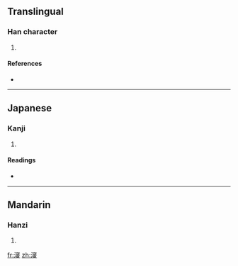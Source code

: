 ==Translingual==

===Han character===
{{Han char|rn=85|rad=水|as=13|sn=16|four=|canj=水十尸水 (EJSE)}}

# {{defn|Han|sort=水13}}

====References====
* {{Han ref|kx=0654.240|dkj=18445|dj=1065.020|hdz=31764.140|uh=6FC5|ud=28613}}

----

==Japanese==

===Kanji===
{{ja-kanji|grade=|rs=水13}}

# {{defn|Japanese}}

====Readings====
* {{ja-readings|on=[[しん]] (shin)|kun=[[うるおう]] (uruou), [[ひたす]] (hitasu)}}

----

==Mandarin==

===Hanzi===
{{cmn-hanzi|pin=[[fèn]] ([[fen4]]), [[jìn]] ([[jin4]]), [[pēn]] ([[pen1]])|wg=fen<sup>4</sup>, chin<sup>4</sup>, p'en<sup>1</sup>}}

# {{defn|Mandarin}}

[[fr:濅]]
[[zh:濅]]